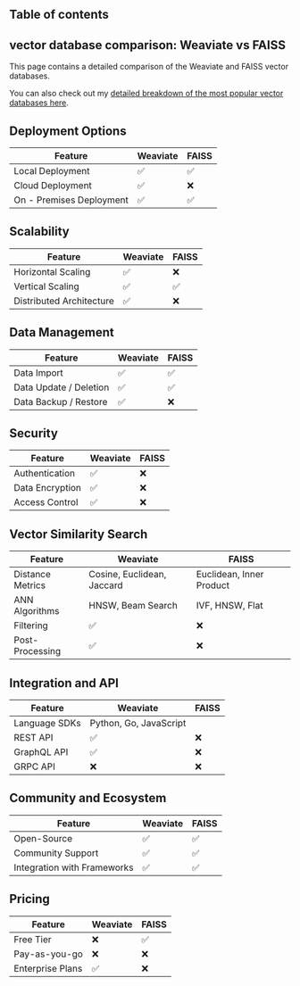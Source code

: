 ## Table of contents

## vector database comparison: Weaviate vs FAISS

This page contains a detailed comparison of the Weaviate and FAISS vector databases.

You can also check out my [detailed breakdown of the most popular vector databases here](/blog/vector-databases-compared). 

## Deployment Options
  | Feature | Weaviate | FAISS |
| ---------| -------------| -------------|
| Local Deployment | ✅ | ✅ |
| Cloud Deployment | ✅ | ❌ |
| On - Premises Deployment | ✅ | ✅ |

## Scalability
  | Feature | Weaviate | FAISS |
| ---------| -------------| -------------|
| Horizontal Scaling | ✅ | ❌ |
| Vertical Scaling | ✅ | ✅ |
| Distributed Architecture | ✅ | ❌ |

## Data Management
  | Feature | Weaviate | FAISS |
| ---------| -------------| -------------|
| Data Import | ✅ | ✅ |
| Data Update / Deletion | ✅ | ✅ |
| Data Backup / Restore | ✅ | ❌ |

## Security
  | Feature | Weaviate | FAISS |
| ---------| -------------| -------------|
| Authentication | ✅ | ❌ |
| Data Encryption | ✅ | ❌ |
| Access Control | ✅ | ❌ |

## Vector Similarity Search
| Feature | Weaviate | FAISS |
|---------|-------------|-------------|
| Distance Metrics | Cosine, Euclidean, Jaccard | Euclidean, Inner Product |
| ANN Algorithms | HNSW, Beam Search | IVF, HNSW, Flat |
| Filtering | ✅ | ❌ |
| Post-Processing | ✅ | ❌ |

## Integration and API
| Feature | Weaviate | FAISS |
|---------|-------------|-------------|
| Language SDKs | Python, Go, JavaScript |  |
| REST API | ✅ | ❌ |
| GraphQL API | ✅ | ❌ |
| GRPC API | ❌ | ❌ |

## Community and Ecosystem
| Feature | Weaviate | FAISS |
|---------|-------------|-------------|
| Open-Source | ✅ | ✅ |
| Community Support | ✅ | ✅ |
| Integration with Frameworks | ✅ | ✅ |

## Pricing
| Feature | Weaviate | FAISS |
|---------|-------------|-------------|
| Free Tier | ❌ | ✅ |
| Pay-as-you-go | ❌ | ❌ |
| Enterprise Plans | ✅ | ❌ |
  


